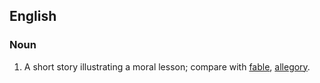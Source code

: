 ==English==

===Noun===
#A short story illustrating a moral lesson; compare with [[fable]], [[allegory]].